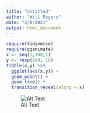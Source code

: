 ```yaml
---
title: "Untitled"
author: "Will Rogers"
date: "2/8/2021"
output: html_document
---
```


```r
require(tidyverse)
require(gganimate)
x <- seq(1,100,1)
y <- rexp(100, 10)
tibble(x,y) %>% 
  ggplot(aes(x,y)) +
  geom_point() +
  geom_line() +
  transition_reveal(along = x)
```

![Alt Text](file7ec63a9262ff.gif)